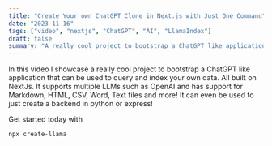 ```yaml
---
title: "Create Your own ChatGPT Clone in Next.js with Just One Command"
date: "2023-11-16"
tags: ["video", "nextjs", "ChatGPT", "AI", "LlamaIndex"]
draft: false
summary: "A really cool project to bootstrap a ChatGPT like application that can be used to query and index your own data. All built on NextJs. It supports multiple LLMs such as OpenAI and has support for Markdown, HTML, CSV, Word, Text files and more! It can even be used to just create a backend in python or express!"
---
```


In this video I showcase a really cool project to bootstrap a ChatGPT like application that can be used to query and index your own data. All built on NextJs. It supports multiple LLMs such as OpenAI and has support for Markdown, HTML, CSV, Word, Text files and more! It can even be used to just create a backend in python or express!

Get started today with

```shell
npx create-llama
```
